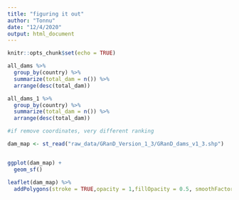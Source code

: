 ```yaml
---
title: "figuring it out"
author: "Tonnu"
date: "12/4/2020"
output: html_document
---
```


```r
knitr::opts_chunk$set(echo = TRUE)
```

```r
all_dams %>%
  group_by(country) %>%
  summarize(total_dam = n()) %>%
  arrange(desc(total_dam)) 

all_dams_1 %>%
  group_by(country) %>%
  summarize(total_dam = n()) %>%
  arrange(desc(total_dam)) 

#if remove coordinates, very different ranking
```

```r
dam_map <- st_read("raw_data/GRanD_Version_1_3/GRanD_dams_v1_3.shp") 


ggplot(dam_map) +
  geom_sf()

leaflet(dam_map) %>%
  addPolygons(stroke = TRUE,opacity = 1,fillOpacity = 0.5, smoothFactor = 0.5, weight = 1)
```

